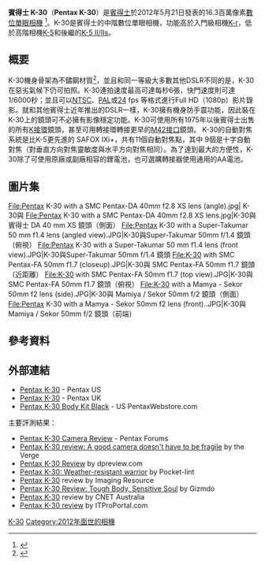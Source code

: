 {{noteTA
|1=zh-hans:宾得; zh-hk:賓得; zh-tw:賓得士
|2=zh-cn:数码单镜头反光相机;zh-hk:數碼單鏡反光相機;zh-tw:數位單眼相機;
}}
{{Infobox camera
| model   = Pentax K-30
| image   = [[File:Pentax_K-30_6188.jpg|250px]]
| caption  = 賓得士 K-30 與 DAL 50mm 鏡頭
| kind = [[數位單眼相機|數位單眼相機]]
| sensor = APS-C 23.7×15.7 mm [[互補式金屬氧化物半導體|CMOS]]
| res = 16.3 百萬有效像素
| lens mount = 可更換鏡頭的[[賓得士_K_接環|賓得士 K<sub>AF3</sub> 和 K<sub>AF2</sub> 接環]]，適用於{{link-en|賓得士鏡頭|Pentax (lens)|賓得士自動對焦鏡頭}}，較舊的手動鏡頭則支援手動光圈環。
| shutterRange = 30-1/6000秒、B快門
| speedRange   = ISO 100–12,800，以1、0.5或0.3 EV 增減。可擴展至ISO 100–25,600。
| metering     =  [[鏡後測光|TTL]] 全開光圈77分區測光、中央重點測光、點測光。
| rearLCD      = 3英吋92.1萬像素，有保護膜覆蓋，可調整顯示亮度與色澤。
| recording_medium = [[SD卡|SD卡]]、SDHC、SDXC
| flash        = 內建彈出式閃光燈、1/180 {{link-en|閃光燈同步|Flash synchronization}}（X-sync）速度。
| battery      =可充電的D-LI109 鋰離子電池，可選購轉接器使用4顆AA電池。 
| viewfinder   =  0.92放大倍率，100% 覆蓋的眼平[[五稜鏡|五稜鏡]]。
| weight       = 含電池與SD卡：650 g<br />不含電池：590 g
| madeIn = {{Flag|Philippines}}
 | iproc            = PRIME M
}}

'''賓得士 K-30'''（'''Pentax K-30'''）是[[賓得士|賓得士]]於2012年5月21日發表的16.3百萬像素[[數位單眼相機|數位單眼相機]] <ref name="dpr_preview">{{cite web|url=http://www.dpreview.com/news/2012/05/21/Pentax-launchaes-K-30-weather-sealed-mid-level-DSLR|title=Pentax K-30 16MP weather-sealed mid-level DSLR previewed: Digital Photography Review|date=2012-05-21|accessdate=2012-05-23|archive-date=2012-05-24|archive-url=https://web.archive.org/web/20120524034645/http://www.dpreview.com/news/2012/05/21/Pentax-launchaes-K-30-weather-sealed-mid-level-DSLR|dead-url=no}}</ref>。K-30是賓得士的中階數位單眼相機，功能高於入門級相機[[賓得士K-r|K-r]]，低於高階相機[[賓得士_K-5|K-5]]和後繼的[[賓得士K-5_II|K-5 II/IIs]]。

==概要==
K-30機身骨架為不鏽鋼材質<ref>{{Cite web |url=http://www.photographytalk.com/photography-equipment-reviews/2428-9-reasons-the-pentax-k-30-could-be-your-next-digital-camera |title=存档副本 |access-date=2015-06-08 |archive-date=2016-04-01 |archive-url=https://web.archive.org/web/20160401073141/https://www.photographytalk.com/photography-equipment-reviews/2428-9-reasons-the-pentax-k-30-could-be-your-next-digital-camera |dead-url=no }}</ref>，並且和同一等級大多數其他DSLR不同的是，K-30在惡劣氣候下仍可拍照。K-30連拍速度最高可達每秒6張，快門速度則可達1/6000秒；並且可以[[NTSC|NTSC]]、[[PAL制式|PAL]]或[[24p|24]] fps 等格式進行Full HD（1080p）影片錄影。就和其他賓得士近年推出的DSLR一樣，K-30擁有機身防手震功能，因此裝在K-30上的鏡頭可不必擁有影像穩定功能。K-30可使用所有1975年以後賓得士出售的所有[[賓得士_K_接環|K接環]]鏡頭，甚至可用轉接環轉接更早的[[M42接口|M42接口]]鏡頭。 K-30的自動對焦系統是比K-5更先進的 SAFOX IXi+，共有11個自動對焦點，其中 9個是十字自動對焦（對垂直方向對焦靈敏度與水平方向對焦相同）。為了達到最大的方便性，K-30除了可使用原廠或副廠相容的鋰電池，也可選購轉接器使用通用的AA電池。

==圖片集==
<gallery>
File:Pentax K-30 with a SMC Pentax-DA 40mm f2.8 XS lens (angle).jpg| K-30與 {{link-en|賓得士 DA 40mm 鏡頭|Pentax DA 40mm lens|賓得士 DA 40mm XS 鏡頭}} 
File:Pentax K-30 with a SMC Pentax-DA 40mm f2.8 XS lens.jpg|K-30與賓得士 DA 40 mm XS 鏡頭（側面） 
File:Pentax K-30 with a Super-Takumar 50 mm f1.4 lens (angled view).JPG|K-30與Super-Takumar 50mm f/1.4 鏡頭（俯視）
File:Pentax K-30 with a Super-Takumar 50 mm f1.4 lens (front view).JPG|K-30與Super-Takumar 50mm f/1.4 鏡頭
File:K-30 with SMC Pentax-FA 50mm f1.7 (closeup).JPG|K-30與 SMC Pentax-FA 50mm f1.7 鏡頭（近距離）
File:K-30 with SMC Pentax-FA 50mm f1.7 (top view).JPG|K-30與 SMC Pentax-FA 50mm f1.7 鏡頭（俯視）
File:K-30 with a Mamya - Sekor 50mm f2 lens (side).JPG|K-30與 Mamiya / Sekor 50mm f/2 鏡頭（側面） 
File:Pentax K-30 with a Mamya - Sekor 50mm f2 lens (front)..JPG|K-30與 Mamiya / Sekor 50mm f/2 鏡頭（前端）
</gallery>

==參考資料==
{{Reflist}}

==外部連結==
{{commons cat multi|Pentax K-30|Taken with Pentax K-30}}
*[https://web.archive.org/web/20130320095124/http://www.pentaximaging.com/dslr/K-30_Black Pentax K-30] - Pentax US
*[http://www.pentax.co.uk/en/digital-slr/pentax-k-30-outdoor.html Pentax K-30] {{Wayback|url=http://www.pentax.co.uk/en/digital-slr/pentax-k-30-outdoor.html |date=20130902035919 }} - Pentax UK
*[https://web.archive.org/web/20130217175302/http://www.pentaxwebstore.com/product/27771 Pentax K-30 Body Kit Black] - US PentaxWebstore.com

主要評測結果：
*[http://www.pentaxforums.com/reviews/pentax-k-30-review/k30-introduction.html Pentax K-30 Camera Review] {{Wayback|url=http://www.pentaxforums.com/reviews/pentax-k-30-review/k30-introduction.html |date=20210506191604 }} - Pentax Forums
*[http://www.theverge.com/2012/7/26/3186091/pentax-k-30-review Pentax K-30 review: A good camera doesn't have to be fragile] {{Wayback|url=http://www.theverge.com/2012/7/26/3186091/pentax-k-30-review |date=20201127014625 }} by the Verge
*[http://www.dpreview.com/reviews/pentax-k-30/ Pentax K-30 Review] {{Wayback|url=http://www.dpreview.com/reviews/pentax-k-30/ |date=20210506205335 }} by dpreview.com
*[http://www.pocket-lint.com/review/5947/pentax-k-30-weather-sealed-rugged-affordable-DSLR-review Pentax K-30: Weather-resistant warrior] {{Wayback|url=http://www.pocket-lint.com/review/5947/pentax-k-30-weather-sealed-rugged-affordable-DSLR-review |date=20130323191705 }} by Pocket-lint
*[http://www.imaging-resource.com/PRODS/pentax-k30/pentax-k30A.HTM Pentax K-30] {{Wayback|url=http://www.imaging-resource.com/PRODS/pentax-k30/pentax-k30A.HTM |date=20210410041734 }} review by Imaging Resource
*[http://gizmodo.com/5934221/pentax-k+30-review-bulletproof-body-sensitive-soul Pentax K-30 Review: Tough Body, Sensitive Soul] {{Wayback|url=http://gizmodo.com/5934221/pentax-k+30-review-bulletproof-body-sensitive-soul |date=20140214050558 }} by Gizmdo
*[https://web.archive.org/web/20121227124907/http://www.cnet.com.au/pentax-k-30-339338366.htm Pentax K-30] review by CNET Australia
*[http://www.itproportal.com/reviews/cameras/pentax-k-30-review/ Pentax K-30 review] {{Wayback|url=http://www.itproportal.com/reviews/cameras/pentax-k-30-review/ |date=20200812020804 }} by ITProPortal.com

{{Pentax DSLR Cameras}}
{{DSLR cameras with movie mode}}

[[Category:宾得数码单镜反光相机|K-30]]
[[Category:2012年面世的相機|Category:2012年面世的相機]]